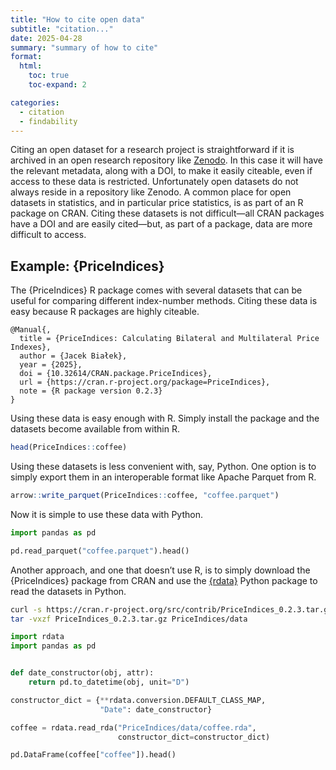 ```yaml
---
title: "How to cite open data"
subtitle: "citation..."
date: 2025-04-28
summary: "summary of how to cite"
format:
  html:
    toc: true
    toc-expand: 2

categories:
  - citation
  - findability
---
```


Citing an open dataset for a research project is straightforward if it is
archived in an open research repository like [Zenodo](https://zenodo.org/). In
this case it will have the relevant metadata, along with a DOI, to make it
easily citeable, even if access to these data is restricted. Unfortunately open
datasets do not always reside in a repository like Zenodo.
A common place for open datasets in statistics, and in particular price
statistics, is as part of an R package on CRAN. Citing these datasets is not
difficult---all CRAN packages have a DOI and are easily cited---but, as part of
a package, data are more difficult to access.

## Example: {PriceIndices}

The {PriceIndices} R package comes with several datasets that can be useful for
comparing different index-number methods. Citing these data is easy because R
packages are highly citeable.

```
@Manual{,
  title = {PriceIndices: Calculating Bilateral and Multilateral Price Indexes},
  author = {Jacek Białek},
  year = {2025},
  doi = {10.32614/CRAN.package.PriceIndices},
  url = {https://cran.r-project.org/package=PriceIndices},
  note = {R package version 0.2.3}
}
```

Using these data is easy enough with R. Simply install the package and the
datasets become available from within R.

```r
head(PriceIndices::coffee)
```

Using these datasets is less convenient with, say, Python. One option is to simply
export them in an interoperable format like Apache Parquet from R.

```r
arrow::write_parquet(PriceIndices::coffee, "coffee.parquet")
```

Now it is simple to use these data with Python.

```python
import pandas as pd

pd.read_parquet("coffee.parquet").head()
```

Another approach, and one that doesn't use R, is to simply download the {PriceIndices}
package from CRAN and use the [{rdata}](https://doi.org/10.21105/joss.07540) Python
package to read the datasets in Python.

```bash
curl -s https://cran.r-project.org/src/contrib/PriceIndices_0.2.3.tar.gz -o PriceIndices_0.2.3.tar.gz
tar -vxzf PriceIndices_0.2.3.tar.gz PriceIndices/data
```

```python
import rdata
import pandas as pd


def date_constructor(obj, attr):
    return pd.to_datetime(obj, unit="D")

constructor_dict = {**rdata.conversion.DEFAULT_CLASS_MAP,
                    "Date": date_constructor}

coffee = rdata.read_rda("PriceIndices/data/coffee.rda",
                        constructor_dict=constructor_dict)

pd.DataFrame(coffee["coffee"]).head()
```
